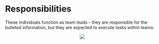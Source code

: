 # Responsibilities

These individuals function as team leads - they are responsible for the bulleted information, but they are expected to execute tasks within teams:

<center>
![](images/roles.PNG)
</center> 